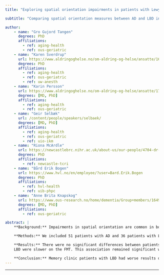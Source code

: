 ```yaml
---
title: "Exploring spatial orientation impairments in patients with Lewy Body dementia and Alzheimer’s dementia – unpublished, preliminary findings"

subtitle: "Comparing spatial orientation measures between AD and LBD in memory clinic patients"

author:
    - name: "Gro Gujord Tangen"
      degrees: PhD
      affiliations:
        - ref: aging-health
        - ref: ous-geriatric
    - name: "Karen Sverdrup"
      url: https://www.aldringoghelse.no/om-aldring-og-helse/ansatte/169/
      degrees: PhD
      affiliations:
        - ref: aging-health
        - ref: ous-geriatric
        - ref: uw-anesth
    - name: "Karin Persson"
      url: https://www.aldringoghelse.no/om-aldring-og-helse/ansatte/174/
      degrees: [MD, PhD]
      affiliations:
        - ref: aging-health
        - ref: ous-geriatric
    - name: "Geir Selbæk"
      url: /content/people/speakers/selbaek/
      degrees: [MD, PhD]
      affiliations:
        - ref: aging-health
        - ref: ous-geriatric
        - ref: uio-ikm
    - name: "Riona McArdle"
      url: https://newcastlebrc.nihr.ac.uk/about-us/our-people/4704-dr-riona-mcardle
      degrees: PhD
      affiliations:
        - ref: newcastle-tcri
    - name: "Bård Erik Bogen"
      url: https://www.hvl.no/en/employee/?user=Bard.Erik.Bogen
      degrees: PhD
      affiliations:
        - ref: hvl-health
        - ref: uib-phpc
    - name: "Anne Brita Knapskog"
      url: https://www.ous-research.no/home/dementia/Group+members/16499
      degrees: [MD, PhD]
      affiliations:
        - ref: ous-geriatric

abstract: |
    **Background:** Impairments in spatial orientation are common in both Alzheimer’s dementia (AD) and Lewy Body dementia (LBD), yet less studied in LBD. We aimed to compare various assessments of spatial orientation between memory clinic patients with AD and LBD to better understand these differences in characteristics.

    **Methods:** We included 51 patients with AD and 36 patients with LBD from the memory clinic at Oslo University Hospital. Spatial orientation was examined using the performance-based Floor Maze Test (FMT), the self- and proxy-reported versions of the Spatial Orientation Screening (SOS) and Questionnaire on Everyday Navigational Assessment (QuENA), and self-reported Spatial Anxiety from the Wayfinding questionnaire. Higher values indicate worse performance on  all outcomes.

    **Results:** There were no significant differences between patients with AD and LBD regarding age, sex or MMSE. Patients with
    LBD were slower on the FMT. This association remained significant when adjusting for age, sex, MMSE and Timed-Up-and-Go. There were no significant differences on the self- and proxy-reported versions of the SOS and QuENA questionnaires, nor in the Spatial Anxiety questionnaire.

    **Conclusion:** Memory clinic patients with LBD had worse results on the performance-based FMT, while there were no differences in the self- or proxy-reported questionnaires. Clinicians should address spatial orientation in both AD and LBD patients to ensure safe mobility in society.
---
```


***

<!-- <object data="poster.pdf" type="application/pdf" width="100%" height="1300">
</object>  -->


